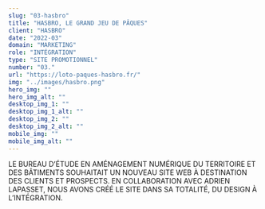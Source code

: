 ```yaml
---
slug: "03-hasbro"
title: "HASBRO, LE GRAND JEU DE PÂQUES"
client: "HASBRO"
date: "2022-03"
domain: "MARKETING"
role: "INTÉGRATION"
type: "SITE PROMOTIONNEL"
number: "03."
url: "https://loto-paques-hasbro.fr/"
img: "../images/hasbro.png"
hero_img: ""
hero_img_alt: ""
desktop_img_1: ""
desktop_img_1_alt: ""
desktop_img_2: ""
desktop_img_2_alt: ""
mobile_img: ""
mobile_img_alt: ""
---
```


LE BUREAU D’ÉTUDE EN AMÉNAGEMENT NUMÉRIQUE DU TERRITOIRE ET DES BÂTIMENTS SOUHAITAIT UN NOUVEAU SITE WEB À DESTINATION DES CLIENTS ET PROSPECTS. EN COLLABORATION AVEC ADRIEN LAPASSET, NOUS AVONS CRÉÉ LE SITE DANS SA TOTALITÉ, DU DESIGN À L’INTÉGRATION.

